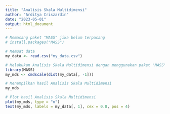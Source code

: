 ---
title: "Analisis Skala Multidimensi"
author: "Arditya Criszardin"
date: "2023-05-01"
output: html_document
---

```{r}
# Memasang paket "MASS" jika belum terpasang
# install.packages("MASS")

# Memuat data
my_data <- read.csv("my_data.csv")

# Melakukan Analisis Skala Multidimensi dengan menggunakan paket "MASS"
library(MASS)
my_mds <- cmdscale(dist(my_data[, -1]))

# Menampilkan hasil Analisis Skala Multidimensi
my_mds

# Plot hasil Analisis Skala Multidimensi
plot(my_mds, type = "n")
text(my_mds, labels = my_data[, 1], cex = 0.8, pos = 4)

```

